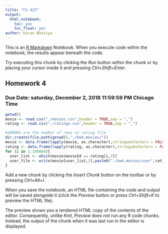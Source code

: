 ```yaml
---
title: "CS 422"
output: 
  html_notebook:
    toc: yes
    toc_float: yes
author: Karan Bhatiya
---
```


This is an [R Markdown](http://rmarkdown.rstudio.com) Notebook. When you execute code within the notebook, the results appear beneath the code. 

Try executing this chunk by clicking the *Run* button within the chunk or by placing your cursor inside it and pressing *Ctrl+Shift+Enter*. 

## Homework 4
### Due Date: saturday, December 2, 2018 11:59:59 PM Chicago Time

```r
getwd()
movie <- read.csv("./movies.csv",header = TRUE,sep = ",")
rating <- read.csv("./ratings.csv",header = TRUE,sep = ",")
```


```r
#100004 are the number of rows in rating file
dir.create(file.path(getwd(),"./hw4.movies/"))
movie <- data.frame(lapply(movie, as.character),stringsAsFactors = FALSE)
rating <- data.frame(lapply(rating, as.character),stringsAsFactors = FALSE)
for (i in 1:100004){
  user_list <- which(movie$movieId == rating[i,2])
  user_file <- write(movie[user_list,2],paste0("./hw4.movies/user",rating[i,1],".txt"),append = TRUE)
}
```

Add a new chunk by clicking the *Insert Chunk* button on the toolbar or by pressing *Ctrl+Alt+I*.

When you save the notebook, an HTML file containing the code and output will be saved alongside it (click the *Preview* button or press *Ctrl+Shift+K* to preview the HTML file).

The preview shows you a rendered HTML copy of the contents of the editor. Consequently, unlike *Knit*, *Preview* does not run any R code chunks. Instead, the output of the chunk when it was last run in the editor is displayed.
